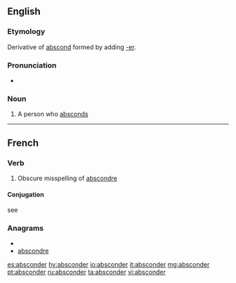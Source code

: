 ==English==

===Etymology===
Derivative of [[abscond]] formed by adding [[-er]].

===Pronunciation===
* {{rhymes|ɒndə(r)}}

===Noun===
{{en-noun}}

# A person who [[abscond]]s

----

==French==

===Verb===
{{fr-verb}}

# Obscure misspelling of [[abscondre]]

====Conjugation====
see {{term|abscondre|lang=fr}}


===Anagrams===
* {{alphagram|abcdenors}}
* [[abscondre#French|abscondre]]

[[es:absconder]]
[[hy:absconder]]
[[io:absconder]]
[[it:absconder]]
[[mg:absconder]]
[[pt:absconder]]
[[ru:absconder]]
[[ta:absconder]]
[[vi:absconder]]